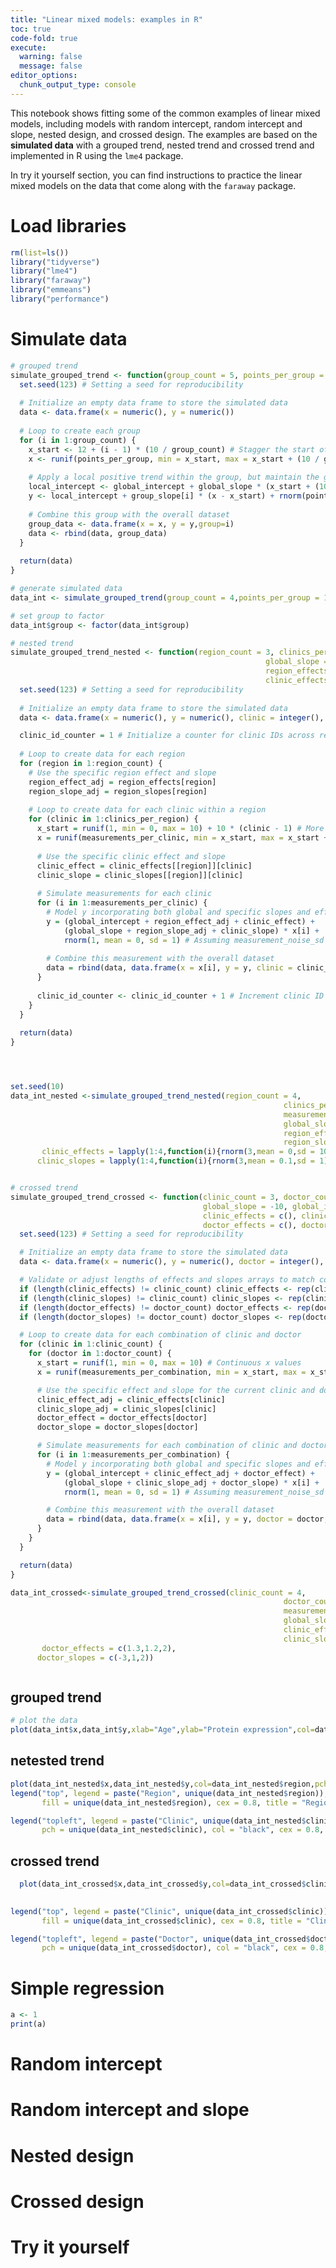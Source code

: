 ```yaml
---
title: "Linear mixed models: examples in R"
toc: true
code-fold: true
execute: 
  warning: false
  message: false
editor_options: 
  chunk_output_type: console
---
```



This notebook shows fitting some of the common examples of linear mixed models, including models with random intercept, random intercept and slope, nested design, and crossed design. The examples are based on the **simulated data** with a grouped trend, nested trend and crossed trend and implemented in R using the `lme4` package. 

In try it yourself section, you can find instructions to practice the linear mixed models on the data that come along with the `faraway` package. 

# Load libraries
```r
rm(list=ls())
library("tidyverse")
library("lme4")
library("faraway")
library("emmeans")
library("performance")
```

# Simulate data

```r
# grouped trend
simulate_grouped_trend <- function(group_count = 5, points_per_group = 10, global_slope = -10, global_intercept = 30, group_slope = 2, noise_sd = 50,noise_sd2=2) {
  set.seed(123) # Setting a seed for reproducibility
  
  # Initialize an empty data frame to store the simulated data
  data <- data.frame(x = numeric(), y = numeric())
  
  # Loop to create each group
  for (i in 1:group_count) {
    x_start <- 12 + (i - 1) * (10 / group_count) # Stagger the start of x for each group
    x <- runif(points_per_group, min = x_start, max = x_start + (10 / group_count))
    
    # Apply a local positive trend within the group, but maintain the global negative trend
    local_intercept <- global_intercept + global_slope * (x_start + (10 / (2 * group_count))) + rnorm(1, mean = 0, sd = noise_sd)
    y <- local_intercept + group_slope[i] * (x - x_start) + rnorm(points_per_group, mean = 0, sd = noise_sd2)
    
    # Combine this group with the overall dataset
    group_data <- data.frame(x = x, y = y,group=i)
    data <- rbind(data, group_data)
  }
  
  return(data)
}

# generate simulated data
data_int <- simulate_grouped_trend(group_count = 4,points_per_group = 10,global_slope = -2,global_intercept = 100,group_slope = c(6,4,2,1),noise_sd = 5,noise_sd2=2)

# set group to factor
data_int$group <- factor(data_int$group)

# nested trend
simulate_grouped_trend_nested <- function(region_count = 3, clinics_per_region = 5, measurements_per_clinic = 10,
                                                         global_slope = -10, global_intercept = 30, 
                                                         region_effects = c(), region_slopes = c(),
                                                         clinic_effects = list(), clinic_slopes = list()) {
  set.seed(123) # Setting a seed for reproducibility
  
  # Initialize an empty data frame to store the simulated data
  data <- data.frame(x = numeric(), y = numeric(), clinic = integer(), region = integer())

  clinic_id_counter = 1 # Initialize a counter for clinic IDs across regions
  
  # Loop to create data for each region
  for (region in 1:region_count) {
    # Use the specific region effect and slope
    region_effect_adj = region_effects[region]
    region_slope_adj = region_slopes[region]
    
    # Loop to create data for each clinic within a region
    for (clinic in 1:clinics_per_region) {
      x_start = runif(1, min = 0, max = 10) + 10 * (clinic - 1) # More continuous x values across clinics
      x = runif(measurements_per_clinic, min = x_start, max = x_start + 10) # Continuous x for measurements
      
      # Use the specific clinic effect and slope
      clinic_effect = clinic_effects[[region]][clinic]
      clinic_slope = clinic_slopes[[region]][clinic]
      
      # Simulate measurements for each clinic
      for (i in 1:measurements_per_clinic) {
        # Model y incorporating both global and specific slopes and effects
        y = (global_intercept + region_effect_adj + clinic_effect) + 
            (global_slope + region_slope_adj + clinic_slope) * x[i] + 
            rnorm(1, mean = 0, sd = 1) # Assuming measurement_noise_sd is constant for simplicity
        
        # Combine this measurement with the overall dataset
        data = rbind(data, data.frame(x = x[i], y = y, clinic = clinic_id_counter, region = region))
      }
      
      clinic_id_counter <- clinic_id_counter + 1 # Increment clinic ID for unique identification across regions
    }
  }
  
  return(data)
}




set.seed(10)
data_int_nested <-simulate_grouped_trend_nested(region_count = 4,
                                                             clinics_per_region = 3,
                                                             measurements_per_clinic = 20,
                                                             global_slope = 0,global_intercept = 100,
                                                             region_effects = rnorm(4,mean = 0,sd = 20),
                                                             region_slopes=rnorm(4,mean = 0.1,sd = 2),
       clinic_effects = lapply(1:4,function(i){rnorm(3,mean = 0,sd = 10)}),
      clinic_slopes = lapply(1:4,function(i){rnorm(3,mean = 0.1,sd = 1)}))


# crossed trend
simulate_grouped_trend_crossed <- function(clinic_count = 3, doctor_count = 5, measurements_per_combination = 10,
                                           global_slope = -10, global_intercept = 30,
                                           clinic_effects = c(), clinic_slopes = c(),
                                           doctor_effects = c(), doctor_slopes = c()) {
  set.seed(123) # Setting a seed for reproducibility

  # Initialize an empty data frame to store the simulated data
  data <- data.frame(x = numeric(), y = numeric(), doctor = integer(), clinic = integer())

  # Validate or adjust lengths of effects and slopes arrays to match counts
  if (length(clinic_effects) != clinic_count) clinic_effects <- rep(clinic_effects[1], clinic_count)
  if (length(clinic_slopes) != clinic_count) clinic_slopes <- rep(clinic_slopes[1], clinic_count)
  if (length(doctor_effects) != doctor_count) doctor_effects <- rep(doctor_effects[1], doctor_count)
  if (length(doctor_slopes) != doctor_count) doctor_slopes <- rep(doctor_slopes[1], doctor_count)

  # Loop to create data for each combination of clinic and doctor
  for (clinic in 1:clinic_count) {
    for (doctor in 1:doctor_count) {
      x_start = runif(1, min = 0, max = 10) # Continuous x values
      x = runif(measurements_per_combination, min = x_start, max = x_start + 10) # Continuous x for measurements

      # Use the specific effect and slope for the current clinic and doctor
      clinic_effect_adj = clinic_effects[clinic]
      clinic_slope_adj = clinic_slopes[clinic]
      doctor_effect = doctor_effects[doctor]
      doctor_slope = doctor_slopes[doctor]

      # Simulate measurements for each combination of clinic and doctor
      for (i in 1:measurements_per_combination) {
        # Model y incorporating both global and specific slopes and effects
        y = (global_intercept + clinic_effect_adj + doctor_effect) +
            (global_slope + clinic_slope_adj + doctor_slope) * x[i] +
            rnorm(1, mean = 0, sd = 1) # Assuming measurement_noise_sd is constant for simplicity

        # Combine this measurement with the overall dataset
        data = rbind(data, data.frame(x = x[i], y = y, doctor = doctor, clinic = clinic))
      }
    }
  }

  return(data)
}

data_int_crossed<-simulate_grouped_trend_crossed(clinic_count = 4,
                                                             doctor_count = 3,
                                                             measurements_per_combination = 20,
                                                             global_slope = 1,global_intercept = 100,
                                                             clinic_effects =c(1,20,40,60),
                                                             clinic_slopes=c(1,1.5,0.9,1.1),
       doctor_effects = c(1.3,1.2,2),
      doctor_slopes = c(-3,1,2))



```


::: {.panel-tabset}

## grouped trend
```r
# plot the data
plot(data_int$x,data_int$y,xlab="Age",ylab="Protein expression",col=data_int$group,pch=as.numeric(data_int$group))
```

## netested trend
```r
plot(data_int_nested$x,data_int_nested$y,col=data_int_nested$region,pch=data_int_nested$clinic,xlab = "Age",ylab = "Protein expression")
legend("top", legend = paste("Region", unique(data_int_nested$region)),
       fill = unique(data_int_nested$region), cex = 0.8, title = "Regions",horiz=T)

legend("topleft", legend = paste("Clinic", unique(data_int_nested$clinic)),
       pch = unique(data_int_nested$clinic), col = "black", cex = 0.8, title = "Clinics", inset = c(0.05, 0))
```

## crossed trend
```r
  plot(data_int_crossed$x,data_int_crossed$y,col=data_int_crossed$clinic,pch=data_int_crossed$doctor,xlab = "Age",ylab = "Protein expression")

  
legend("top", legend = paste("Clinic", unique(data_int_crossed$clinic)),
       fill = unique(data_int_crossed$clinic), cex = 0.8, title = "Clinics",horiz=T)

legend("topleft", legend = paste("Doctor", unique(data_int_crossed$doctor)),
       pch = unique(data_int_crossed$doctor), col = "black", cex = 0.8, title = "Doctors", inset = c(0.05, 0))
```

:::

# Simple regression
```r
a <- 1
print(a)
```

# Random intercept

# Random intercept and slope

# Nested design

# Crossed design

# Try it yourself